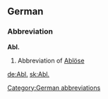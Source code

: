 ==German==

===Abbreviation===
'''Abl.'''

# Abbreviation of [[Ablöse]]

[[Category:German abbreviations]]

[[de:Abl.]]
[[sk:Abl.]]